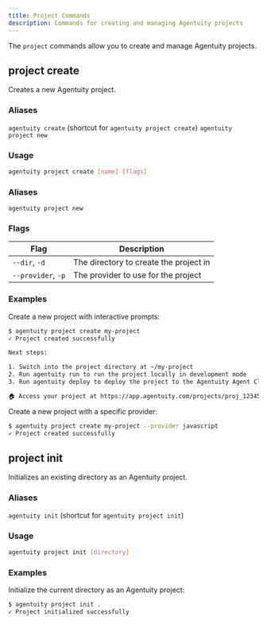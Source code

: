 ```yaml
---
title: Project Commands
description: Commands for creating and managing Agentuity projects
---
```


The `project` commands allow you to create and manage Agentuity projects.

## project create

Creates a new Agentuity project.

### Aliases

`agentuity create` (shortcut for `agentuity project create`)
`agentuity project new`

### Usage

```bash
agentuity project create [name] [flags]
```

### Aliases

`agentuity project new`

### Flags

| Flag | Description |
| ---- | ----------- |
| `--dir`, `-d` | The directory to create the project in |
| `--provider`, `-p` | The provider to use for the project |

### Examples

Create a new project with interactive prompts:
```bash
$ agentuity project create my-project
✓ Project created successfully

Next steps:

1. Switch into the project directory at ~/my-project
2. Run agentuity run to run the project locally in development mode
3. Run agentuity deploy to deploy the project to the Agentuity Agent Cloud

🏠 Access your project at https://app.agentuity.com/projects/proj_123456
```

Create a new project with a specific provider:
```bash
$ agentuity project create my-project --provider javascript
✓ Project created successfully
```

## project init

Initializes an existing directory as an Agentuity project.

### Aliases

`agentuity init` (shortcut for `agentuity project init`)

### Usage

```bash
agentuity project init [directory]
```

### Examples

Initialize the current directory as an Agentuity project:
```bash
$ agentuity project init .
✓ Project initialized successfully
```
